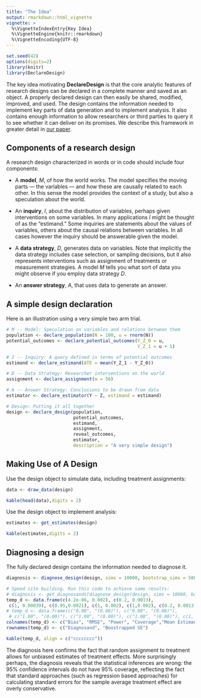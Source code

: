 ```yaml
---
title: "The Idea"
output: rmarkdown::html_vignette
vignette: >
  %\VignetteIndexEntry{Key Idea}
  %\VignetteEngine{knitr::rmarkdown}
  %\VignetteEncoding{UTF-8}
---
```


```r
set.seed(42)
options(digits=2)
library(knitr)
library(DeclareDesign)
```

The key idea motivating **DeclareDesign** is that the core analytic features of research designs can be declared in a complete manner and saved as an object. A properly declared design can then easily be shared, modified, improved, and used. The design contains the information needed to implement key parts of data generation and to implement analysis. It also contains enough information to allow researchers or third parties to query it to see whether it can deliver on its promises. We describe this framework in greater detail in [our paper](http://declaredesign.org/paper.pdf).

## Components of a research design

A research design characterized in words or in code should include four components:

- A **model**, *M*, of how the world works. The model specifies the moving parts --- the variables --- and how these are causally related to each other. In this sense the model provides the context of a study, but also a speculation about the world.    

- An **inquiry**, *I*, about the distribution of variables, perhaps given interventions on some variables.  In many applications *I* might be thought of as the "estimand." Some inquiries are statements about the values of variables, others about the causal relations between variables. In all cases however the inquiry should be answerable given the model.   

- A **data strategy**, *D*, generates data on variables.  Note that implicitly the data strategy includes case selection, or sampling decisions, but it also represents interventions such as assignment of treatments or measurement strategies. A model *M* tells you what sort of data you might observe if you employ data strategy *D*.  

- An **answer strategy**, *A*, that uses data to generate an answer.  

## A simple design declaration

Here is an illustration using a very simple two arm trial. 

```r
# M -- Model: Speculation on variables and relations between them
population <- declare_population(N = 100, u = rnorm(N))
potential_outcomes <- declare_potential_outcomes(Y_Z_0 = u, 
                                                 Y_Z_1 = u + 1)

# I -- Inquiry: A query defined in terms of potential outcomes
estimand <- declare_estimand(ATE = mean(Y_Z_1 - Y_Z_0))

# D -- Data Strategy: Researcher interventions on the world
assignment <- declare_assignment(m = 50) 

# A -- Answer Strategy: Conclusions to be drawn from data
estimator <- declare_estimator(Y ~ Z, estimand = estimand)

# Design: Putting it all together
design <- declare_design(population, 
                         potential_outcomes, 
                         estimand, 
                         assignment, 
                         reveal_outcomes, 
                         estimator,
                         description = "A very simple design")
```

## Making Use of A Design

Use the design object to simulate data, including treatment assignments: 

```r
data <- draw_data(design)
```

```r
kable(head(data),digits = 2)
```

Use the design object to implement analysis:

```r
estimates <- get_estimates(design)
```

```r
kable(estimates,digits = 2)
```

## Diagnosing a design

The fully declared design contains the information needed to diagnose it. 

```r
diagnosis <- diagnose_design(design, sims = 10000, bootstrap_sims = 500)
```

```r
# Speed site building. Run this code to achieve same results:
# diagnosis <- get_diagnosands(diagnose_design(design, sims = 10000, bootstrap_sims = 500))
temp_d <- data.frame(c(4.2e-06, 0.002), c(0.2, 0.0013),
 c(1, 0.00039), c(0.95,0.0021), c(1, 0.002), c(1,0.002), c(0.2, 0.0013), c(0,0))
# temp_d <- data.frame(c("0.00", "(0.00)"), c("0.00", "(0.00)"),
 # c("1.00", "(0.00)"), c("1.00", "(0.00)"), c("1.00", "(0.00)"), c(1, "(0.00)"), c(0.2, "(0.00)"), c("0.00", "(0.00)"))
colnames(temp_d) <- c("Bias", "RMSE", "Power", "Coverage","Mean Estimand", "Mean Estimate", "SD Estimate", "Type S-Rate")
rownames(temp_d) <- c("Diagnosand", "Boostrapped SE")

kable(temp_d, align = c("cccccccc"))
```

The diagnosis here confirms the fact that random assignment to treatment allows for unbiased estimates of treatment effects. More surprisingly perhaps, the diagnosis reveals that the statistical inferences are wrong: the 95% confidence intervals do not have 95% coverage, reflecting the fact that standard approaches (such as regression based approaches) for calculating standard errors for the sample average treatment effect are overly conservative. 


